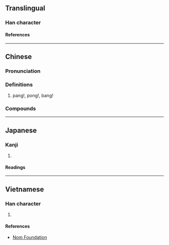 {{character info}}
==Translingual==

===Han character===
{{Han char|rn=4|rad=丿|as=05|sn=6|four=72031|canj=OMI|ids=⿱丘丶}}

====References====
{{Han ref|kx=0083.011|dkj=00146|hdz=10038.040|uh=4E53}}

----

==Chinese==
{{zh-forms}}

===Pronunciation===
{{zh-pron
|m=pāng
|c=bam1,pong1
|mn=ml:phong/tw:phóng
|cat=n
}}

===Definitions===
{{zh-hanzi}}

# {{lb|zh|onomatopoeia}} pang!, pong!, bang!

===Compounds===
{{zh-der|乒乒乓乓|乒乓球|乒乓|乒乓外交}}

----

==Japanese==

===Kanji===
{{ja-kanji|grade=uc|rs=丿05}}

# {{rfdef|ja|sort=丿05}}

====Readings====
{{ja-readings
|kanyoon=ほう<はう
}}

----

==Vietnamese==

===Han character===
{{vi-readings|rs=丿05|reading=bang}}

# {{rfdef|vi|sort=丿05}}

====References====
* [http://nomfoundation.org/common/nom_details.php?codepoint=4e53 Nom Foundation]

{{cln|vi|Han tu}}